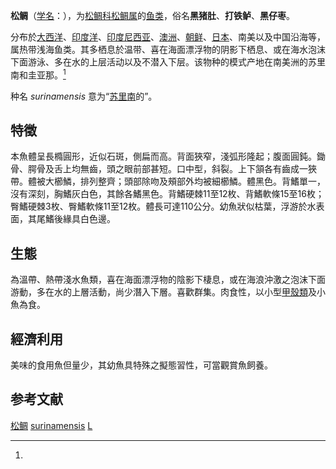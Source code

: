 {{Speciesbox
| taxon = Lobotes surinamensis
| image = Atlantic tripletale fish picture.jpg
| binomial_authority = Bloch, 1790<ref name='id7497'>{{cite web| url =http://www.bioinfo.cn/db05/BjdwSpecies.php?action=view&id=7497| title =松鲷| work =《中国动物物种编目数据库》| publisher =中国科学院微生物研究所| author =中国科学院动物研究所| accessdate =2009-04-16| deadurl =yes| archiveurl =https://web.archive.org/web/20160305003010/http://www.bioinfo.cn/db05/BjdwSpecies.php?action=view&id=7497| archivedate =2016-03-05}}</ref>
| synonyms =
* ''Holocentrus surinamensis'' <small>Bloch, 1790</small>
* ''Bodianus triourus'' <small>Mitchill, 1815</small>
* ''Lobotes somnolentus'' <small>G. Cuvier, 1830</small>
* ''Lobotes erate'' <small>G. Cuvier, 1830</small>
* ''Lobotes farkharii'' <small>G. Cuvier, 1830</small>
* ''Lobotes incurvus'' <small>J. Richardson, 1846</small>
* ''Lobotes citrinus'' <small>J. Richardson, 1846</small>
* ''Lobotes auctorum'' <small>Günther, 1859</small>
}}
'''松鲷'''（[[学名|学名]]：{{lang|la|''Lobotes surinamensis''}}），为[[松鲷科|松鲷科]][[松鲷属|松鲷属]]的[[鱼类|鱼类]]，俗名'''黑猪肚'''、'''打铁鲈'''、'''黑仔枣'''。

分布於[[大西洋|大西洋]]、[[印度洋|印度洋]]、[[印度尼西亚|印度尼西亚]]、[[澳洲|澳洲]]、[[朝鲜|朝鲜]]、[[日本|日本]]、南美以及中国沿海等，属热带浅海鱼类。其多栖息於温带、喜在海面漂浮物的阴影下栖息、或在海水泡沫下面游泳、多在水的上层活动以及不潜入下层。该物种的模式产地在南美洲的苏里南和圭亚那。<ref name='id7497'/>

种名 ''surinamensis'' 意为“[[苏里南|苏里南]]的”。

==特徵==
本魚體呈長橢圓形，近似石斑，側扁而高。背面狹窄，淺弧形隆起；腹面圓鈍。鋤骨、腭骨及舌上均無齒，頭之眼前部甚短。口中型，斜裂。上下頷各有齒成一狹帶。體被大櫛鱗，排列整齊；頭部除吻及頰部外均被細櫛鱗。體黑色。背鰭單一，沒有深刻，胸鰭灰白色，其餘各鰭黑色。背鰭硬棘11至12枚、背鰭軟條15至16枚； 臀鰭硬棘3枚、臀鰭軟條11至12枚。體長可達110公分。幼魚狀似枯葉，浮游於水表面，其尾鰭後緣具白色邊。

==生態==
為溫帶、熱帶淺水魚類，喜在海面漂浮物的陰影下棲息，或在海浪沖激之泡沫下面游動，多在水的上層活動，尚少潛入下層。喜歡群集。肉食性，以小型[[甲殼類|甲殼類]]及小魚為食。

==經濟利用==
美味的食用魚但量少，其幼魚具特殊之擬態習性，可當觀賞魚飼養。

== 参考文献 ==
{{reflist}}
{{Taxonbar|from=Q2168666}}

[[Category:松鲷属|松鲷]]
[[Category:松鲷属|surinamensis]]
[[Category:1790年描述的鱼类|L]]